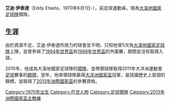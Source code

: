 {{noteta
|G1=laliga
|T=zh-cn:埃塔埃塔;zh-hk:艾迪．伊泰達;
|1=zh-cn:埃塔埃塔;zh-hk:艾迪．伊泰達;
|2=zh-cn:塔希提; zh-hk:大溪地; zh-tw:大溪地; zh-sg:大溪地;
|3=zh-hans:2013年联合会杯;zh-hant:2013年聯合會盃;zh-hk:2013年洲際國家盃;zh-tw:2013年洲際國家盃;zh-mo:2013年洲際國家盃;
}}

{{Infobox football biography
| image = 
| name = 艾迪．伊泰達<br>Eddy Etaeta
| fullname = 艾迪．伊泰達
| height = 
| birth_date  = {{Birth date and age|1970|6|1}}
| birth_place = [[大溪地|大溪地]]
| currentclub = [[大溪地國家足球隊|大溪地]] (教練)
| clubnumber = 
| position = [[領隊_(足球)|領隊]]
| youthyears1= 
| youthclubs1= 
| years1 =
| clubs1 =
| nationalyears1= 1992–1998
| nationalteam1= [[大溪地國家足球隊|大溪地]]
| nationalcaps1= 5 
| nationalgoals1 = 0
| manageryears1 = 2010–
| managerclubs1 = [[大溪地國家足球隊|大溪地]]
}}
'''艾迪·伊泰達'''（Eddy Etaeta，1970年6月1日-），前足球運動員，現為[[大溪地國家足球隊|大溪地國家足球隊]]領隊。

==生涯==
由於資源不足，艾迪·伊泰達所效力的球會並不明，只知他曾5次為[[大溪地國家足球隊|大溪地國家足球隊]]上陣，並曾參與了[[1994年世界盃|1994年世界盃]]和[[1998年世界盃|1998年世界盃]]的外圍賽，期間並沒有取得入球。

2010年，他成為大溪地國家足球隊的[[領隊_(足球)|領隊]]，並帶領球隊取得2011年大洋洲運動會[[足球|足球]]賽事的[[銅牌|銅牌]]。翌年，他率領球隊贏得[[2012年大洋洲國家盃|大洋洲國家盃]]冠軍，是該國歷史上首個的錦標，並取得了[[2013年洲際國家盃|2013年洲際國家盃]]的參賽資格。

{{DEFAULTSORT:Etaeta, Eddy}}
[[Category:1970年出生|Category:1970年出生]]
[[Category:在世人物|Category:在世人物]]
[[Category:足球領隊|Category:足球領隊]]
[[Category:2013年洲際國家盃主教練|Category:2013年洲際國家盃主教練]]